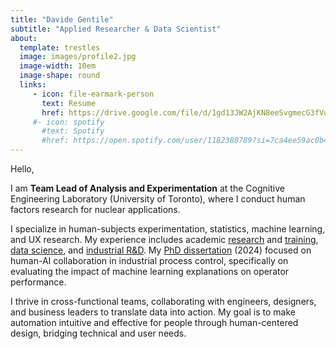 ```yaml
---
title: "Davide Gentile"
subtitle: "Applied Researcher & Data Scientist"
about:
  template: trestles
  image: images/profile2.jpg
  image-width: 10em
  image-shape: round
  links:
     - icon: file-earmark-person
       text: Resume
       href: https://drive.google.com/file/d/1gd13JW2AjKN8eeSvgmecG3fVue0CzXN-/view?usp=drive_link
     #- icon: spotify
       #text: Spotify
       #href: https://open.spotify.com/user/1182380789?si=7ca4ee59ac0b4619
---
```


Hello,

I am **Team Lead of Analysis and Experimentation** at the Cognitive Engineering Laboratory (University of Toronto), where I conduct human factors research for nuclear applications.

I specialize in human-subjects experimentation, statistics, machine learning, and UX research. My experience includes academic [research](publications.qmd) and [training](courses.qmd), [data science](portfolio/ubi/index.qmd), and [industrial R&D](portfolio/ux-ericsson/index.qmd). My [PhD dissertation](https://utoronto.scholaris.ca/items/01bf5af5-98ce-4a35-9a99-3f482c17a5a6) (2024) focused on human-AI collaboration in industrial process control, specifically on evaluating the impact of machine learning explanations on operator performance.

I thrive in cross-functional teams, collaborating with engineers, designers, and business leaders to translate data into action. My goal is to make automation intuitive and effective for people through human-centered design, bridging technical and user needs.
